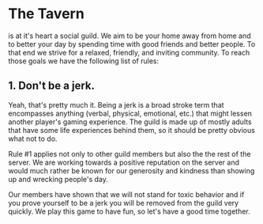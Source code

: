 # The Tavern

<The Tavern> is at it's heart a social guild. We aim to be your home away from home and to better your day by spending time with good friends and better people. To that end we strive for a relaxed, friendly, and inviting community. To reach those goals we have the following list of rules:

## 1. Don't be a jerk.

Yeah, that's pretty much it. Being a jerk is a broad stroke term that encompasses anything (verbal, physical, emotional, etc.) that might lessen another player's gaming experience. The guild is made up of mostly adults that have some life experiences behind them, so it should be pretty obvious what not to do.

Rule #1 applies not only to other guild members but also the the rest of the server. We are working towards a positive reputation on the server and would much rather be known for our generosity and kindness than showing up and wrecking people's day.

Our members have shown that we will not stand for toxic behavior and if you prove yourself to be a jerk you will be removed from the guild very quickly. We play this game to have fun, so let's have a good time together.
